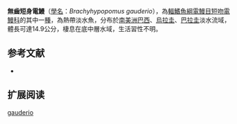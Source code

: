 {{Speciesbox
| name = 無齒短身電鰻
| image = 
| image_width = 250px
| status = NE
| status_system = IUCN3.1
| genus = Brachyhypopomus
| species = gauderio
| authority = Giora & Malabarba, 2009
| synonyms = 
}}
'''無齒短身電鰻'''（[[學名|學名]]：''Brachyhypopomus gauderio''），為[[輻鰭魚綱|輻鰭魚綱]][[電鰻目|電鰻目]][[短吻電鰻科|短吻電鰻科]]的其中一[[種|種]]，為熱帶淡水魚，分布於[[南美洲|南美洲]][[巴西|巴西]]、[[烏拉圭|烏拉圭]]、[[巴拉圭|巴拉圭]]淡水流域，體長可達14.9公分，棲息在底中層水域，生活習性不明。

==参考文献==
*{{FishBase_species|genus=Brachyhypopomus|species=gauderio|year=2015|month=9}}

== 扩展阅读 ==
{{refbegin}}
{{wikispecies-inline|Brachyhypopomus gauderio|無齒短身電鰻}}
{{refend}}
{{Taxonbar|from=Q5835208}}

[[Category:短身電鰻屬|gauderio]]